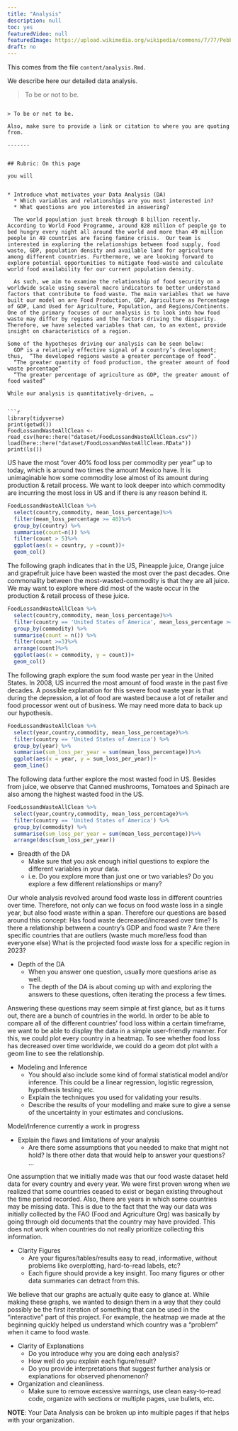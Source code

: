 ```yaml
---
title: "Analysis"
description: null
toc: yes
featuredVideo: null
featuredImage: https://upload.wikimedia.org/wikipedia/commons/7/77/Pebbleswithquarzite.jpg
draft: no
---
```


This comes from the file `content/analysis.Rmd`.

We describe here our detailed data analysis.

> To be or not to be.
```

> To be or not to be.

Also, make sure to provide a link or citation to where you are quoting from.

-------


## Rubric: On this page

you will


* Introduce what motivates your Data Analysis (DA)
  * Which variables and relationships are you most interested in?
  * What questions are you interested in answering?
 
  The world population just break through 8 billion recently. According to World Food Programme, around 828 million of people go to bed hungry every night all around the world and more than 49 million people in 49 countries are facing famine crisis.  Our team is interested in exploring the relationships between food supply, food waste, GDP, population density and available land for agriculture among different countries. Furthermore, we are looking forward to explore potential opportunities to mitigate food-waste and calculate world food availability for our current population density.  
  
  As such, we aim to examine the relationship of food security on a worldwide scale using several macro indicators to better understand factors that contribute to food waste. The main variables that we have built our model on are Food Production, GDP, Agriculture as Percentage of GDP, Land Used for Agriculture, Population, and Regions/Continents. One of the primary focuses of our analysis is to look into how food waste may differ by regions and the factors driving the disparity. Therefore, we have selected variables that can, to an extent, provide insight on characteristics of a region. 

Some of the hypotheses driving our analysis can be seen below:
  GDP is a relatively effective signal of a country’s development; thus,  “The developed regions waste a greater percentage of food”. 
  “The greater quantity of food production, the greater amount of food waste percentage”
  “The greater percentage of agriculture as GDP, the greater amount of food wasted” 

While our analysis is quantitatively-driven, …

  
```r
library(tidyverse)
print(getwd())
FoodLossandWasteAllClean <- read_csv(here::here("dataset/FoodLossandWasteAllClean.csv"))
load(here::here("dataset/FoodLossandWasteAllClean.RData"))
print(ls())

```

US have the most "over 40% food loss per commodity per year" up to today, which is around two times the amount Mexico have. It is unimaginable how some commodity lose almost of its amount during production & retail process. We want to look deeper into which commodity are incurring the most loss in US and if there is any reason behind it.

```r
FoodLossandWasteAllClean %>%
  select(country,commodity, mean_loss_percentage)%>%
  filter(mean_loss_percentage >= 40)%>%
  group_by(country) %>%
  summarise(count=n()) %>%
  filter(count > 5)%>%
  ggplot(aes(x = country, y =count))+
  geom_col()


```

The following graph indicates that in the US, Pineapple juice, Orange juice and grapefruit juice have been wasted the most over the past decades. One commonality between the most-wasted-commodity is that they are all juice. We may want to explore where did most of the waste occur in the production & retail process of these juice.

```r
FoodLossandWasteAllClean %>%
  select(country,commodity, mean_loss_percentage)%>%
  filter(country == 'United States of America', mean_loss_percentage >= 40) %>%
  group_by(commodity) %>%
  summarise(count = n()) %>%
  filter(count >=3)%>%
  arrange(count)%>%
  ggplot(aes(x = commodity, y = count))+
  geom_col()
```
The following graph explore the sum food waste per year in the United States. In 2008, US incurred the most amount of food waste in the past five decades. A possible explanation for this severe food waste year is that during the depression, a lot of food are wasted because a lot of retailer and food processor went out of business. We may need more data to back up our hypothesis.


```r
FoodLossandWasteAllClean %>%
  select(year,country,commodity, mean_loss_percentage)%>%
  filter(country == 'United States of America') %>%
  group_by(year) %>%
  summarise(sum_loss_per_year = sum(mean_loss_percentage))%>%
  ggplot(aes(x = year, y = sum_loss_per_year))+
  geom_line()
```
The following data further explore the most wasted food in US. Besides from juice, we observe that Canned mushrooms, Tomatoes and Spinach are also among the highest wasted food in the US.  

```r
FoodLossandWasteAllClean %>%
  select(year,country,commodity, mean_loss_percentage)%>%
  filter(country == 'United States of America') %>%
  group_by(commodity) %>%
  summarise(sum_loss_per_year = sum(mean_loss_percentage))%>%
  arrange(desc(sum_loss_per_year))
```

* Breadth of the DA
  * Make sure that you ask enough initial questions to explore the different variables in your data.
  * i.e. Do you explore more than just one or two variables? Do you explore a few different relationships or many?
  
Our whole analysis revolved around food waste loss in different countries over time. Therefore, not only can we focus on food waste loss in a single year, but also food waste within a span. Therefore our questions are based around this concept:
  Has food waste decreased/increased over time?
  Is there a relationship between a country’s GDP and food waste ? 
  Are there specific countries that are outliers (waste much more/less food than everyone else)
  What is the projected food waste loss for a specific region in 2023?
  
* Depth of the DA
  * When you answer one question, usually more questions arise as well. 
  * The depth of the DA is about coming up with and exploring the answers to these questions, often iterating the process a few times.
  
Answering these questions may seem simple at first glance, but as it turns out, there are a bunch of countries in the world. In order to be able to compare all of the different countries’ food loss within a certain timeframe, we want to be able to display the data in a simple user-friendly manner. For this, we could plot every country in a heatmap. To see whether food loss has decreased over time worldwide, we could do a geom dot plot with a geom line to see the relationship.

* Modeling and Inference 
  * You should also include some kind of formal statistical model and/or inference. This could be a linear regression, logistic regression, hypothesis testing etc.
  * Explain the techniques you used for validating your results.
  * Describe the results of your modelling and make sure to give a sense of the uncertainty in your estimates and conclusions.
  
Model/Inference currently a work in progress
  
* Explain the flaws and limitations of your analysis
  * Are there some assumptions that you needed to make that might not hold? Is there other data that would help to answer your questions? ...
  
One assumption that we initially made was that our food waste dataset held data for every country and every year. We were first proven wrong when we realized that some countries ceased to exist or began existing throughout the time period recorded. Also, there are years in which some countries may be missing data. This is due to the fact that the way our data was initially collected by the FAO (Food and Agriculture Org) was basically by going through old documents that the country may have provided. This does not work when countries do not really prioritize collecting this information.
  
* Clarity Figures
  * Are your figures/tables/results easy to read, informative, without problems like overplotting, hard-to-read labels, etc?
  * Each figure should provide a key insight. Too many figures or other data summaries can detract from this.
  
We believe that our graphs are actually quite easy to glance at. While making these graphs, we wanted to design them in a way that they could possibly be the first iteration of something that can be used in the “interactive” part of this project. For example, the heatmap we made at the beginning quickly helped us understand which country was a “problem” when it came to food waste.
  
* Clarity of Explanations
  * Do you introduce why you are doing each analysis?
  * How well do you explain each figure/result?
  * Do you provide interpretations that suggest further analysis or explanations for observed phenomenon?
* Organization and cleanliness.
  * Make sure to remove excessive warnings, use clean easy-to-read code, organize with sections or multiple pages, use bullets, etc.
  
  
**NOTE**: Your Data Analysis can be broken up into multiple pages if that helps with your organization.
